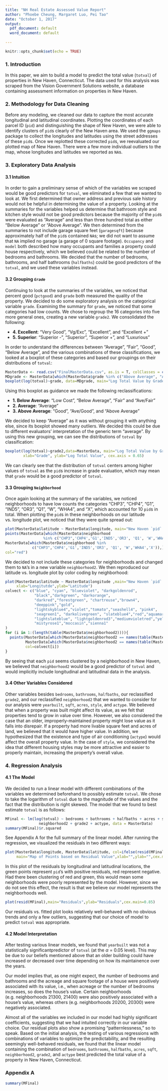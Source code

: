 ---
title: "NH Real Estate Assessed Value Report"
author: "Phoebe Cheung, Margaret Luo, Pei Tao"
date: "October 1, 2017"
output:
  pdf_document: default
  word_document: default
  
---

```{r setup, include=FALSE}
knitr::opts_chunk$set(echo = TRUE)
```

### 1. Introduction

In this paper, we aim to build a model to predict the total value (`totval`) of properties in New Haven, Connecticut. The data used for this analysis was scraped from the Vision Government Solutions website, a database containing assessment information on properties in New Haven.

### 2. Methodology for Data Cleaning

Before any modeling, we cleaned our data to capture the most accurate longitudinal and latitudinal coordinates. Plotting the coordinates of each parcel ID (`pid`) and distinguishing the shape of New Haven, we were able to identify clusters of `pid`s clearly of the New Haven area. We used the `ggmaps` package to collect the longitudes and latitudes using the street addresses of these `pid`s. Once we replotted these corrected `pid`s, we reevaluated our plotted map of New Haven. There were a few more individual outliers to the map, whose longitudes and latitudes we reported as `NA`s.

### 3. Exploratory Data Analysis
#### 3.1 Intuition
In order to gain a preliminary sense of which of the variables we scraped would be good predictors for `totval`, we eliminated a few that we wanted to look at. We first determined that owner address and previous sale history would not be helpful in determining the value of a property. Looking at the summaries for the variables helped us determine that bathroom style and kitchen style would not be good predictors because the majority of the `pid`s were evaluated as "Average" and less than three hundred total as either "Below Average" or "Above Average". We then determined from the summaries to not include garage square feet (`garagesqft`) because approximately half of the `pid`s contained `NA`s; we did not want to assume that `NA` implied no garage (a garage of 0 square footage). `Occupancy` and `model` both described how many occupants and families a property could house respectively, which we believed could be related to the number of bedrooms and bathrooms. We decided that the number of bedrooms, bathrooms, and half bathrooms (`halfbaths`) could be good predictors of the `totval`, and we used these variables instead.

#### 3.2 Grouping *`Grade`*
Continuing to look at the summaries of the variables, we noticed that percent good (`pctgood`) and `grade` both measured the quality of the property. We decided to do some exploratory analysis on the categorical variable `grade`. Examining the summary for `grade`, we noticed that some categories had low counts. We chose to regroup the 16 categories into five more general ones, creating a new variable `grade2`. We consolidated the following:

* **4. Excellent**: "Very Good", "Vg/Exc", "Excellent", and "Excellent +"
* **5. Superior**: "Superior -", "Superior", "Superior +", and "Luxurious"

In order to understand the differences between "Average", "Fair", "Good", "Below Average", and the various combinations of these classifications, we looked at a boxplot of these categories and based our groupings on their distributions of `totval`:

```{r, echo=FALSE, fig.height=3.5}
MasterData <- read.csv("FinalMasterData.csv", as.is = T, colClasses = c(neighborhood2 = "character"))
MDgrade <- MasterData[which(MasterData$grade %in% c("Above Average", "Ave/Fair", "Ave/Good", "Average", "Fair", "Good", "Below Average")),]
boxplot(log(totval)~grade, data=MDgrade, main="Log Total Value by Grade (Below Average - Above Average)", xlab = "Grade", ylab = "Log Total Value",cex.axis=0.65)
```

Using this boxplot as guidance we made the following reclassifications:

* **1. Below Average**: "Low Cost", "Below Average", "Fair" and "Ave/Fair"
* **2. Average**: "Average"
* **3. Above Average**: "Good", "Ave/Good", and "Above Average"  

We decided to keep "Average" as it was without grouping it with anything else, since its boxplot showed many outliers. We decided this could be due to different evaluators' interpretation of the generic term "average". By using this new grouping, we can see the distributions of `totval` by classification:

```{r, echo=FALSE, fig.height = 3.5}
boxplot(log(totval)~grade2,data=MasterData, main="Log Total Value by Grade (Reclassified)",
        xlab="Grade", ylab="Log Total Value", cex.axis = 0.65)
```

We can clearly see that the distribution of `totval` centers among higher values of `totval` as the `pid`s increase in grade evaluation, which may mean that `grade` would be a good predictor of `totval`.

#### 3.3 Grouping `Neighborhood`
Once again looking at the summary of the variables, we noticed neighborhoods to have low counts the categories "CHP3", "CHP4", "G1", "IND5", "OR3", "Q1", "W", "WHA4", and "X", which accounted for 10 `pid`s in total. When plotting the `pid`s in these neighborhoods on our latitude vs. longitude plot, we noticed that they were quite spread out:
\newline
```{r, echo=FALSE, fig.height=3.6}
plot(MasterData$latitude ~ MasterData$longitude, main="New Haven `pid` Locations", xlab = "Longitude", ylab = "Latitude")
points(MasterData[which(MasterData$neighborhood 
                 %in% c("CHP3",'CHP4','G1','IND5','OR3', 'Q1', 'W','WHA4','X')),]$longitude,
MasterData[which(MasterData$neighborhood %in% 
            c("CHP3",'CHP4','G1','IND5','OR3', 'Q1', 'W','WHA4','X')),]$latitude,
col="red")
```
\newline
We decided to not include these categories for neighborhoods and changed them to `NA`'s in a new variable `neighborhood2`. We then reproduced our latitude vs. longitude plot by color coding by neighborhood:
\newline
``` {r, echo=FALSE, fig.height=3.6}
plot(MasterData$latitude ~ MasterData$longitude ,main="New Haven `pid` Locations by Neighborhood",
     xlab="Longitutde",ylab="Latitude")
colvect <- c("blue", "cyan", "blueviolet", "darkgoldenrod",
             "black","darkgreen", "darkorange", 
             "darkred","forestgreen", "chartreuse","brown4",
             "deeppink","gold",
             "lightskyblue4","violet","tomato","seashell4", "pink4",
             "seagreen1", "darkolivegreen", "slateblue4","red","aquamarine","limegreen",
             "lightslateblue", "lightgoldenrod3","mediumvioletred","yellow",
             "mistyrose1","moccasin","sienna1"
)
for (i in 1:(length(table(MasterData$neighborhood2)))){
  points(MasterData[which(MasterData$neighborhood2 == names(table(MasterData$neighborhood2))[i]),]$longitude,
         MasterData[which(MasterData$neighborhood2 == names(table(MasterData$neighborhood2))[i]),]$latitude,
         col=colvect[i])
}

```
\newline
By seeing that each `pid` seems clustered by a neighborhood in New Haven, we believed that `neighborhood2` would be a good predictor of `totval` and would implicitly include longitudinal and latitudinal data in the analysis.

#### 3.4 Other Variables Considered
Other variables besides `bedrooms`, `bathrooms`, `halfbaths`, our reclassified `grade2`, and our reclassified `neighborhood2` that we wanted to consider for our analysis were `yearbuilt`, `sqft`, `acres`, `style`, and `actype`. We believed that when a property was built might affect its value, as we felt that properties tend to grow in value over time. However, we also considered the case that an older, improperly-maintained property might lose value as it falls into disrepair. If a property had more livable square feet and acres of land, we believed that it would have higher value. In addition, we hypothesized that the existence and type of air conditioning (`actype`) would affect the overall property value. In the case of `style`, we considered the idea that different housing styles may be more attractive and easier to properly maintain, increasing the property's overall value.

### 4. Regression Analysis
#### 4.1 The Model
We decided to run a linear model with different combinations of the variables we determined beforehand to possibly estimate `totval`. We chose to take the logarithm of `totval` due to the magnitude of the values and the fact that the distribution is right skewed.
The model that we found to best estimate `totval` is as follows:
```{r}
MFinal <- lm(log(totval) ~ bedrooms + bathrooms + halfbaths + acres + sqft + 
               neighborhood2 + grade2 + actype, data = MasterData)
summary(MFinal)$r.squared
```
See Appendix A for the full summary of the linear model.
After running the regression, we visualized the residuals in two different ways:

```{r,echo=F,fig.height=4.2}
plot(MasterData$longitude, MasterData$latitude, col=ifelse(resid(MFinal) > 0, "green", "red"), pch=16, cex=0.5,
     main="Map of Points based on Residual Value",xlab="",ylab="",cex.main=0.85)
```

In this plot of the residuals by longitudinal and latitudinal locations, the green points represent `pid`'s with positive residuals, red represent negative. Had there been clustering of red and green, this would mean some neighborhoods were poorly represented by the model. However, since we do not see this effect, the result is that we believe our model represents the neighborhoods well.

```{r,echo=F,fig.height=4}
plot(resid(MFinal),main="Residuals",ylab="Residuals",cex.main=0.85)
```

Our residuals vs. fitted plot looks relatively well-behaved with no obvious trends and only a few outliers, suggesting that our choice of model to predict `totval` was appropriate.

#### 4.2 Model Interpretation
After testing various linear models, we found that `yearbuilt` was not a statistically significantpredictor of `totval` (at the $\alpha$ = 0.05 level). This may be due to our beliefs mentioned above that an older building could have increased or decreased over time depending on how its maintainence over the years.  

Our model implies that, as one might expect, the number of bedrooms and bathrooms and the acreage and square footage of a house were positively associated with its value, i.e., when acreage or the number of bedrooms increases, so does the house's value. Certain neighborhoods (e.g. neighborhoods 21300, 21400) were also positively associated with a house's value, whereas others (e.g. neighborhoods 20200, 20300) were negatively associated.  

Almost all of the variables we included in our model had highly significant coefficients, suggesting that we had intuited correctly in our variable choice. Our residual plots also show a promising "patternlessness," so to speak. Based on the initial analysis, the testing of various regressions with combinations of variables to optimize the predictability, and the resulting seemingly well-behaved residuals, we found that the linear model containing the combination of `bedrooms`, `bathrooms`, `halfbaths`, `acres`, `sqft`, `neighborhood2`, `grade2`, and `actype` best predicted the total value of a property in New Haven, Connecticut.
\newpage

### Appendix A
``` {r}
summary(MFinal)
```